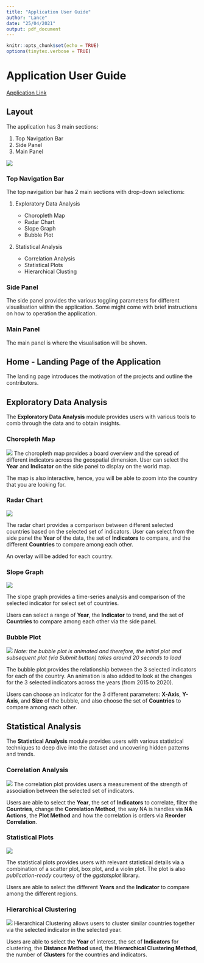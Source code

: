 ```yaml
---
title: "Application User Guide"
author: "Lance"
date: "25/04/2021"
output: pdf_document
---
```


```r
knitr::opts_chunk$set(echo = TRUE)
options(tinytex.verbose = TRUE)
```

# Application User Guide

[Application Link](https://lanceteo89.shinyapps.io/INNOVAC/)

## Layout

The application has 3 main sections:

1. Top Navigation Bar
2. Side Panel
3. Main Panel

![](./images/layout.png) 

### Top Navigation Bar

The top navigation bar has 2 main sections with drop-down selections:

1. Exploratory Data Analysis

    * Choropleth Map
    * Radar Chart
    * Slope Graph
    * Bubble Plot

2. Statistical Analysis

    * Correlation Analysis
    * Statistical Plots
    * Hierarchical Clusting
  
### Side Panel

The side panel provides the various toggling parameters for different visualisation within the application.
Some might come with brief instructions on how to operation the application.

### Main Panel

The main panel is where the visualisation will be shown.

## Home - Landing Page of the Application

The landing page introduces the motivation of the projects and outline the contributors.

## Exploratory Data Analysis

The **Exploratory Data Analysis** module provides users with various tools to comb through the data and to obtain insights.

### Choropleth Map

![](./images/choropleth.png) 
The choropleth map provides a board overview and the spread of different indicators across the geospatial dimension.
User can select the **Year** and **Indicator** on the side panel to display on the world map.

The map is also interactive, hence, you will be able to zoom into the country that you are looking for.

### Radar Chart

![](./images/radar.png) 

The radar chart provides a comparison between different selected countries based on the selected set of indicators.
User can select from the side panel the **Year** of the data, the set of **Indicators** to compare, and the different **Countries** to compare among each other.

An overlay will be added for each country.

### Slope Graph

![](./images/slope.png) 

The slope graph provides a time-series analysis and comparison of the selected indicator for select set of countries.

Users can select a range of **Year**, the **Indicator** to trend, and the set of **Countries** to compare among each other via the side panel.

### Bubble Plot

![](./images/bubble.png) 
*Note: the bubble plot is animated and therefore, the initial plot and subsequent plot (via Submit button) takes around 20 seconds to load*

The bubble plot provides the relationship between the 3 selected indicators for each of the country. An animation is also added to look at the changes for the 3 selected indicators across the years (from 2015 to 2020).

Users can choose an indicator for the 3 different parameters: **X-Axis**, **Y-Axis**, and **Size** of the bubble, and also choose the set of **Countries** to compare among each other.


## Statistical Analysis

The **Statistical Analysis** module provides users with various statistical techniques to deep dive into the dataset and uncovering hidden patterns and trends.

### Correlation Analysis

![](./images/correlation.png) 
The correlation plot provides users a measurement of the strength of association between the selected set of indicators.

Users are able to select the **Year**, the set of **Indicators** to correlate, filter the **Countries**, change the **Correlation Method**, the way NA is handles via **NA Actions**, the **Plot Method** and how the correlation is orders via **Reorder Correlation**.


### Statistical Plots

![](./images/stats.png) 

The statistical plots provides users with relevant statistical details via a combination of a scatter plot, box plot, and a violin plot.
The plot is also *publication-ready* courtesy of the *ggstatsplot* library.

Users are able to select the different **Years** and the **Indicator** to compare among the different regions.

### Hierarchical Clustering

![](./images/hclust.png) 
Hierarchical Clustering allows users to cluster similar countries together via the selected indicator in the selected year.

Users are able to select the **Year** of interest, the set of **Indicators** for clustering, the **Distance Method** used, the **Hierarchical Clustering Method**, the number of **Clusters** for the countries and indicators.
